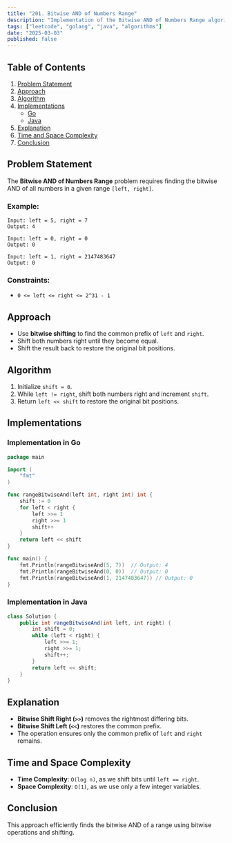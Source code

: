 ```yaml
---
title: "201. Bitwise AND of Numbers Range"
description: "Implementation of the Bitwise AND of Numbers Range algorithm in Go and Java."
tags: ["leetcode", "golang", "java", "algorithms"]
date: "2025-03-03"
published: false
---
```


## Table of Contents

1. [Problem Statement](#problem-statement)
2. [Approach](#approach)
3. [Algorithm](#algorithm)
4. [Implementations](#implementations)
   - [Go](#implementation-in-go)
   - [Java](#implementation-in-java)
5. [Explanation](#explanation)
6. [Time and Space Complexity](#time-and-space-complexity)
7. [Conclusion](#conclusion)

## Problem Statement

The **Bitwise AND of Numbers Range** problem requires finding the bitwise AND of all numbers in a given range `[left, right]`.

### Example:

```
Input: left = 5, right = 7
Output: 4
```

```
Input: left = 0, right = 0
Output: 0
```

```
Input: left = 1, right = 2147483647
Output: 0
```

### Constraints:

- `0 <= left <= right <= 2^31 - 1`

## Approach

- Use **bitwise shifting** to find the common prefix of `left` and `right`.
- Shift both numbers right until they become equal.
- Shift the result back to restore the original bit positions.

## Algorithm

1. Initialize `shift = 0`.
2. While `left != right`, shift both numbers right and increment `shift`.
3. Return `left << shift` to restore the original bit positions.

## Implementations

### Implementation in Go

```go
package main

import (
    "fmt"
)

func rangeBitwiseAnd(left int, right int) int {
    shift := 0
    for left < right {
        left >>= 1
        right >>= 1
        shift++
    }
    return left << shift
}

func main() {
    fmt.Println(rangeBitwiseAnd(5, 7))  // Output: 4
    fmt.Println(rangeBitwiseAnd(0, 0))  // Output: 0
    fmt.Println(rangeBitwiseAnd(1, 2147483647)) // Output: 0
}
```

### Implementation in Java

```java
class Solution {
    public int rangeBitwiseAnd(int left, int right) {
        int shift = 0;
        while (left < right) {
            left >>= 1;
            right >>= 1;
            shift++;
        }
        return left << shift;
    }
}
```

## Explanation

- **Bitwise Shift Right (`>>`)** removes the rightmost differing bits.
- **Bitwise Shift Left (`<<`)** restores the common prefix.
- The operation ensures only the common prefix of `left` and `right` remains.

## Time and Space Complexity

- **Time Complexity**: `O(log n)`, as we shift bits until `left == right`.
- **Space Complexity**: `O(1)`, as we use only a few integer variables.

## Conclusion

This approach efficiently finds the bitwise AND of a range using bitwise operations and shifting.